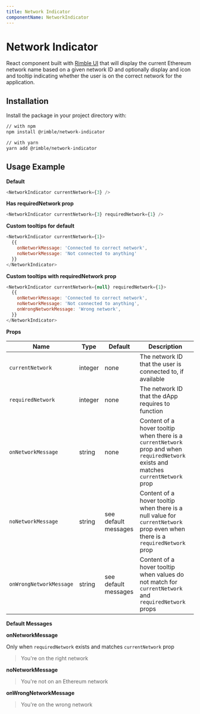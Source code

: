 ```yaml
---
title: Network Indicator
componentName: NetworkIndicator
---
```



# Network Indicator

React component built with [Rimble UI](https://github.com/ConsenSys/rimble-ui) that will display the current Ethereum network name based on a given network ID and optionally display and icon and tooltip indicating whether the user is on the correct network for the application.

## Installation

Install the package in your project directory with:

```sh
// with npm
npm install @rimble/network-indicator

// with yarn
yarn add @rimble/network-indicator
```

## Usage Example

**Default**

```js is=react-live
<NetworkIndicator currentNetwork={3} />
```

**Has requiredNetwork prop**

```js is=react-live
<NetworkIndicator currentNetwork={3} requiredNetwork={1} />
```


**Custom tooltips for default**

```js is=react-live
<NetworkIndicator currentNetwork={1}>
  {{
    onNetworkMessage: 'Connected to correct network',
    noNetworkMessage: 'Not connected to anything'
  }}
</NetworkIndicator>
```

**Custom tooltips with requiredNetwork prop**

```js is=react-live
<NetworkIndicator currentNetwork={null} requiredNetwork={1}>
  {{
    onNetworkMessage: 'Connected to correct network',
    noNetworkMessage: 'Not connected to anything',
    onWrongNetworkMessage: 'Wrong network',
  }}
</NetworkIndicator>
```

**Props**

| Name                    | Type    | Default              | Description                                                                                                                          |
| ----------------------- | ------- | -------------------- | ------------------------------------------------------------------------------------------------------------------------------------ |
| `currentNetwork`        | integer | none                 | The network ID that the user is connected to, if available                                                                           |
| `requiredNetwork`       | integer | none                 | The network ID that the dApp requires to function                                                                                    |
| `onNetworkMessage`      | string  | none                 | Content of a hover tooltip when there is a `currentNetwork` prop and when `requiredNetwork` exists and matches `currentNetwork` prop |
| `noNetworkMessage`      | string  | see default messages | Content of a hover tooltip when there is a null value for `currentNetwork` prop even when there is a `requiredNetwork` prop          |
| `onWrongNetworkMessage` | string  | see default messages | Content of a hover tooltip when values do not match for `currentNetwork` and `requiredNetwork` props                                 |

**Default Messages**

**onNetworkMessage**

Only when `requiredNetwork` exists and matches `currentNetwork` prop

> You're on the right network

**noNetworkMessage**

> You're not on an Ethereum network

**onWrongNetworkMessage**

> You're on the wrong network

